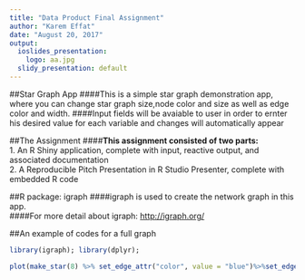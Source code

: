 ---
title: "Data Product Final Assignment"
author: "Karem Effat"
date: "August 20, 2017"
output:
  ioslides_presentation:
    logo: aa.jpg
  slidy_presentation: default
---

##Star Graph App
####This is a simple star graph demonstration app, where you can change star graph size,node color and size as well as edge color and width.
####Input fields will be avaiable to user in order to ernter his desired value for each variable and changes will automatically appear


##The Assignment
####**This assignment consisted of two parts:**     
1. An R Shiny application, complete with input, reactive output, and associated documentation    
2. A Reproducible Pitch Presentation in R Studio Presenter, complete with embedded R code

##R package: igraph
####igraph is used to create the network graph in this app.     
####For more detail about igraph: <http://igraph.org/>


##An example of codes for a full graph

```{r include=FALSE}
library(igraph); library(dplyr);
```

```{r fig.align='center', tidy=TRUE, tidy.opts=list(width.cutoff=55)}
plot(make_star(8) %>% set_edge_attr("color", value = "blue")%>%set_edge_attr("width", value =5)%>%set_vertex_attr("color", value = "green")%>%set_vertex_attr("size", value = 10))
```
